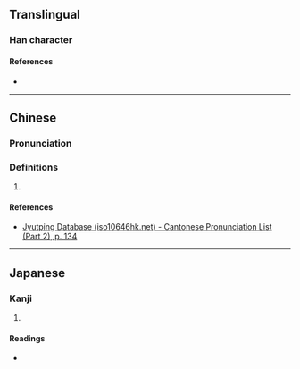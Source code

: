 {{character info/new}}
==Translingual==

===Han character===
{{Han char|rn=76|rad=欠|as=06|sn=10|four=47682|canj=GRNO,XGRNO|ids=⿰吉欠}}

====References====
* {{Han ref|kx=0567.250|dkj=16067|dj=0955.410|hdz=32137.170|uh=6B2F|ud=27439|bh=D1F6|bd=53750}}

----

==Chinese==
{{zh-forms}}

===Pronunciation===
{{zh-pron
|m=xì
|m-s=
|dg=
|c=hat1
|c-t=
|g=
|h=pfs=
|j=
|mb=
|md=
|mn=
|mn-t=
|w=
|x=
|mc=y
|oc=y
|cat=n
}}

===Definitions===
{{zh-hanzi}}

# {{rfdef|lang=zh}}

====References====
* [http://www.iso10646hk.net/jp/document/download.jsp Jyutping Database (iso10646hk.net) - Cantonese Pronunciation List (Part 2), p. 134]

----

==Japanese==

===Kanji===
{{ja-kanji|grade=|rs=欠06}}

# {{defn|lang=ja|sort=欠06}}

====Readings====
* {{ja-readings|on=[[きつ]] (kitsu), [[きち]] (kichi), [[かい]] (kai)|kun=[[よろこぶ]] (yorokobu)}}